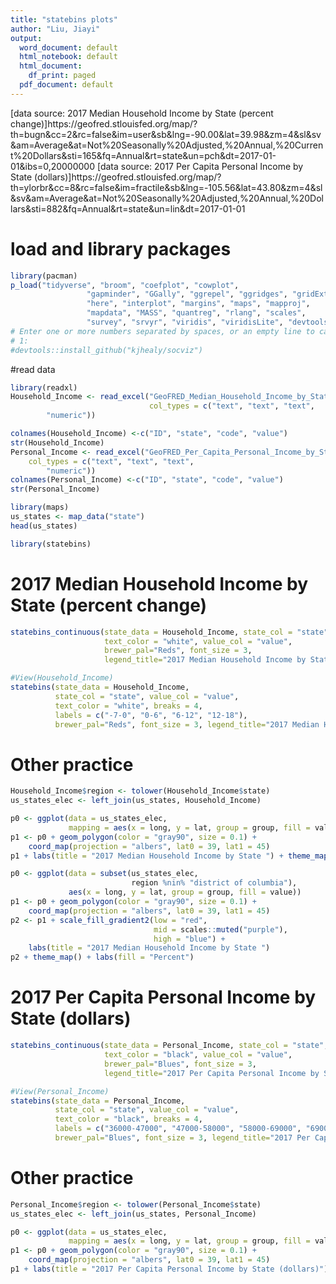 ---
title: "statebins plots"
author: "Liu, Jiayi"
output:
  word_document: default
  html_notebook: default
  html_document:
    df_print: paged
  pdf_document: default
---

[data source: 2017 Median Household Income by State (percent change)]https://geofred.stlouisfed.org/map/?th=bugn&cc=2&rc=false&im=user&sb&lng=-90.00&lat=39.98&zm=4&sl&sv&am=Average&at=Not%20Seasonally%20Adjusted,%20Annual,%20Current%20Dollars&sti=165&fq=Annual&rt=state&un=pch&dt=2017-01-01&ibs=0,20000000
[data source: 2017 Per Capita Personal Income by State (dollars)]https://geofred.stlouisfed.org/map/?th=ylorbr&cc=8&rc=false&im=fractile&sb&lng=-105.56&lat=43.80&zm=4&sl&sv&am=Average&at=Not%20Seasonally%20Adjusted,%20Annual,%20Dollars&sti=882&fq=Annual&rt=state&un=lin&dt=2017-01-01

# load and library packages
```{r message= FALSE}
library(pacman)
p_load("tidyverse", "broom", "coefplot", "cowplot",
                 "gapminder", "GGally", "ggrepel", "ggridges", "gridExtra",
                 "here", "interplot", "margins", "maps", "mapproj",
                 "mapdata", "MASS", "quantreg", "rlang", "scales",
                 "survey", "srvyr", "viridis", "viridisLite", "devtools", "socviz", "statebins")
# Enter one or more numbers separated by spaces, or an empty line to cancel
# 1: 
#devtools::install_github("kjhealy/socviz")
```



#read data
```{r}
library(readxl)
Household_Income <- read_excel("GeoFRED_Median_Household_Income_by_State_Percent_Change.xls", 
                               col_types = c("text", "text", "text", 
        "numeric"))

colnames(Household_Income) <-c("ID", "state", "code", "value")
str(Household_Income)
Personal_Income <- read_excel("GeoFRED_Per_Capita_Personal_Income_by_State_Dollars.xls", 
    col_types = c("text", "text", "text", 
        "numeric"))
colnames(Personal_Income) <-c("ID", "state", "code", "value")
str(Personal_Income)

library(maps)
us_states <- map_data("state")
head(us_states)

```

```{r}
library(statebins)
```


# 2017 Median Household Income by State (percent change)

```{r}
statebins_continuous(state_data = Household_Income, state_col = "state",
                     text_color = "white", value_col = "value",
                     brewer_pal="Reds", font_size = 3,
                     legend_title="2017 Median Household Income by State (percent change)")
```
```{r}
#View(Household_Income)
statebins(state_data = Household_Income,          
          state_col = "state", value_col = "value",
          text_color = "white", breaks = 4,
          labels = c("-7-0", "0-6", "6-12", "12-18"),
          brewer_pal="Reds", font_size = 3, legend_title="2017 Median Household Income by State (percent change)")
```

# Other practice

```{r}
Household_Income$region <- tolower(Household_Income$state)
us_states_elec <- left_join(us_states, Household_Income)
```
```{r}
p0 <- ggplot(data = us_states_elec,
             mapping = aes(x = long, y = lat, group = group, fill = value))
p1 <- p0 + geom_polygon(color = "gray90", size = 0.1) +
    coord_map(projection = "albers", lat0 = 39, lat1 = 45) 
p1 + labs(title = "2017 Median Household Income by State ") + theme_map() + labs(fill = "Percent")


```
```{r}
p0 <- ggplot(data = subset(us_states_elec,
                           region %nin% "district of columbia"),
             aes(x = long, y = lat, group = group, fill = value))
p1 <- p0 + geom_polygon(color = "gray90", size = 0.1) +
    coord_map(projection = "albers", lat0 = 39, lat1 = 45) 
p2 <- p1 + scale_fill_gradient2(low = "red",
                                mid = scales::muted("purple"),
                                high = "blue") +
    labs(title = "2017 Median Household Income by State ") 
p2 + theme_map() + labs(fill = "Percent")
```

# 2017 Per Capita Personal Income by State (dollars)
```{r}
statebins_continuous(state_data = Personal_Income, state_col = "state",
                     text_color = "black", value_col = "value",
                     brewer_pal="Blues", font_size = 3,
                     legend_title="2017 Per Capita Personal Income by State (dollars)")
```
```{r}
#View(Personal_Income)
statebins(state_data = Personal_Income,          
          state_col = "state", value_col = "value",
          text_color = "black", breaks = 4,
          labels = c("36000-47000", "47000-58000", "58000-69000", "69000-80000"),
          brewer_pal="Blues", font_size = 3, legend_title="2017 Per Capita Personal Income by State (dollars)")
```

# Other practice

```{r}
Personal_Income$region <- tolower(Personal_Income$state)
us_states_elec <- left_join(us_states, Personal_Income)
```
```{r}
p0 <- ggplot(data = us_states_elec,
             mapping = aes(x = long, y = lat, group = group, fill = value))
p1 <- p0 + geom_polygon(color = "gray90", size = 0.1) +
    coord_map(projection = "albers", lat0 = 39, lat1 = 45) 
p1 + labs(title = "2017 Per Capita Personal Income by State (dollars)") + theme_map() + labs(fill = "Dollars")


```


